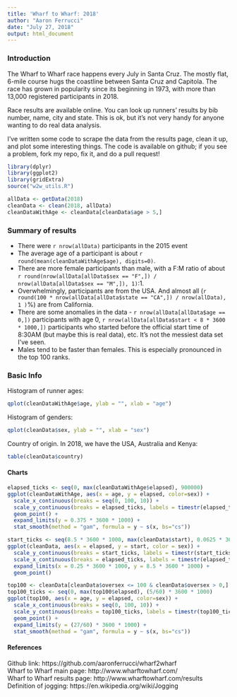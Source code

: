 ```yaml
---
title: 'Wharf to Wharf: 2018'
author: "Aaron Ferrucci"
date: "July 27, 2018"
output: html_document
---
```


### Introduction
The Wharf to Wharf race happens every July in Santa Cruz. The mostly flat,
6-mile course hugs the coastline between Santa Cruz and Capitola. The 
race has grown in popularity since its beginning in 1973, with more than 13,000
registered participants in 2018.

Race results are available online. You
can look up runners' results by bib number, name, city and state. This
is ok, but it's not very handy for anyone wanting to do real data analysis.

I've written some code to scrape the data from the results page, clean it
up, and plot some interesting things. The code is available on github; if you
see a problem, fork my repo, fix it, and do a pull request!

``` r
library(dplyr)
library(ggplot2)
library(gridExtra)
source("w2w_utils.R")
```
``` r
allData <- getData(2018)
cleanData <- clean(2018, allData)
cleanDataWithAge <- cleanData[cleanData$age > 5,]
```

### Summary of results
* There were `r nrow(allData)` participants in the 2015 event
* The average age of a participant is about `r round(mean(cleanDataWithAge$age), digits=0)`.
* There are more female participants than male, with a F:M ratio of about `r round(nrow(allData[allData$sex == "F",]) / nrow(allData[allData$sex == "M",]), 1)`:1.
* Overwhelmingly, participants are from the USA. And almost all (`r round(100 * nrow(allData[allData$state == "CA",]) / nrow(allData), 1 )`%) are from California.
* There are some anomalies in the data - `r nrow(allData[allData$age == 0,])` participants with age 0, `r nrow(allData[allData$start < 8 * 3600 * 1000,])` participants who started before the official start time of 8:30AM (but maybe this is real data), etc. It's not the messiest data set I've seen.
* Males tend to be faster than females. This is especially pronounced in the top 100 ranks.

### Basic Info
Histogram of runner ages:

``` r
qplot(cleanDataWithAge$age, ylab = "", xlab = "age")
```

Histogram of genders:

``` r
qplot(cleanData$sex, ylab = "", xlab = "sex")
```

Country of origin. In 2018, we have the USA, Australia and Kenya:

``` r
table(cleanData$country)
```

#### Charts
``` r
elapsed_ticks <- seq(0, max(cleanDataWithAge$elapsed), 900000)
ggplot(cleanDataWithAge, aes(x = age, y = elapsed, color=sex)) +
  scale_x_continuous(breaks = seq(0, 100, 10)) + 
  scale_y_continuous(breaks = elapsed_ticks, labels = timestr(elapsed_ticks), name = "elapsed time (hh:mm:ss)") + 
  geom_point() +
  expand_limits(y = 0.375 * 3600 * 1000) +
  stat_smooth(method = "gam", formula = y ~ s(x, bs="cs"))
```

``` r
start_ticks <- seq(8.5 * 3600 * 1000, max(cleanData$start), 0.0625 * 3600 * 1000)
ggplot(cleanData, aes(x = elapsed, y = start, color = sex)) + 
  scale_y_continuous(breaks = start_ticks, labels = timestr(start_ticks)) + 
  scale_x_continuous(breaks = elapsed_ticks, labels = timestr(elapsed_ticks)) +
  expand_limits(x = 0.25 * 3600 * 1000, y = 8.5 * 3600 * 1000) +
  geom_point()
```

``` r
top100 <- cleanData[cleanData$oversex <= 100 & cleanData$oversex > 0,]
top100_ticks <- seq(0, max(top100$elapsed), (5/60) * 3600 * 1000)
ggplot(top100, aes(x = age, y = elapsed, color=sex)) +
  scale_x_continuous(breaks = seq(0, 100, 10)) + 
  scale_y_continuous(breaks = top100_ticks, labels = timestr(top100_ticks), name = "elapsed time (hh:mm:ss)") + 
  geom_point() +
  expand_limits(y = (27/60) * 3600 * 1000) +
  stat_smooth(method = "gam", formula = y ~ s(x, bs="cs"))
```


#### References
Github link: https://github.com/aaronferrucci/wharf2wharf  
Wharf to Wharf main page: http://www.wharftowharf.com/  
Wharf to Wharf results page: http://www.wharftowharf.com/results  
Definition of jogging: https://en.wikipedia.org/wiki/Jogging
